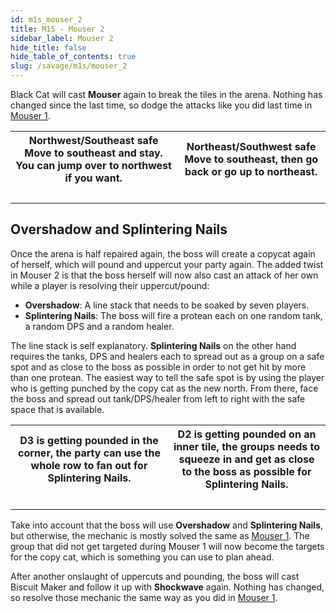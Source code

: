 ```yaml
---
id: m1s_mouser_2
title: M1S - Mouser 2
sidebar_label: Mouser 2
hide_title: false
hide_table_of_contents: true
slug: /savage/m1s/mouser_2
---
```


Black Cat will cast <strong>Mouser</strong> again to break the tiles in the arena. Nothing has changed since the last time, so dodge the attacks like you did last time in [Mouser 1](/savage/m1s/mouser_1).

<table width='60%'>
    <tr>
        <th>Northwest/Southeast safe<br />Move to southeast and stay. You can jump over to northwest if you want.</th>
        <th>Northeast/Southwest safe<br />Move to southeast, then go back or go up to northeast.</th>
    </tr>
    <tr>
        <td><KittenAsset path='m1s/mouser_movement_1.gif' /><br /><KittenAsset path='m1s/mouser_movement_1.png' /></td>
        <td><KittenAsset path='m1s/mouser_movement_2.gif' /><br /><KittenAsset path='m1s/mouser_movement_2.png' /></td>
    </tr>
</table>

## Overshadow and Splintering Nails

Once the arena is half repaired again, the boss will create a copycat again of herself, which will pound and uppercut your party again. The added twist in Mouser 2 is that the boss herself will now also cast an attack of her own while a player is resolving their uppercut/pound:
- <strong>Overshadow</strong>: A line stack that needs to be soaked by seven players.
- <strong>Splintering Nails</strong>: The boss will fire a protean each on one random tank, a random DPS and a random healer.

The line stack is self explanatory. <strong>Splintering Nails</strong> on the other hand requires the tanks, DPS and healers each to spread out as a group on a safe spot and as close to the boss as possible in order to not get hit by more than one protean. The easiest way to tell the safe spot is by using the player who is getting punched by the copy cat as the new north. From there, face the boss and spread out tank/DPS/healer from left to right with the safe space that is available.

<table width='100%'>
    <tr>
        <th width='50%'>D3 is getting pounded in the corner, the party can use the whole row to fan out for Splintering Nails.</th>
        <th width='50%'>D2 is getting pounded on an inner tile, the groups needs to squeeze in and get as close to the boss as possible for Splintering Nails.</th>
    </tr>
    <tr>
        <td><KittenAsset path='m1s/mouser_splintering_nails_1.gif' /><br /><KittenAsset path='m1s/mouser_splintering_nails_1.png' /></td>
        <td><KittenAsset path='m1s/mouser_splintering_nails_2.gif' /><br /><KittenAsset path='m1s/mouser_splintering_nails_2.png' /></td>
    </tr>
</table>

Take into account that the boss will use <strong>Overshadow</strong> and <strong>Splintering Nails</strong>, but otherwise, the mechanic is mostly solved the same as [Mouser 1](/savage/m1s/mouser_1). The group that did not get targeted during Mouser 1 will now become the targets for the copy cat, which is something you can use to plan ahead.

<KittenAsset path='m1s/mouser_2.gif' />

After another onslaught of uppercuts and pounding, the boss will cast <Tankbuster>Biscuit Maker</Tankbuster> and follow it up with <strong>Shockwave</strong> again. Nothing has changed, so resolve those mechanic the same way as you did in [Mouser 1](/savage/m1s/mouser_1).